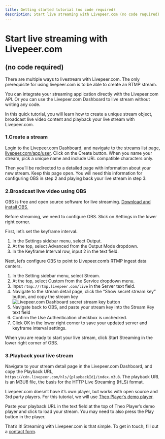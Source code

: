 ```yaml
---
title: Getting started tutorial (no code required)
description: Start live streaming with Livepeer.com (no code required)
---
```


# Start live streaming with Livepeer.com 

## (no code required)

There are multiple ways to livestream with Livepeer.com. The only prerequisite for using livepeer.com is to be able to create an RTMP stream. 

You can integrate your streaming application directly with the Livepeer.com API. Or you can use the Livepeer.com Dashboard to live stream without writing any code. 

In this quick tutorial, you will learn how to create a unique stream object, broadcast live video content and playback your live stream with Livepeer.com.

<DocsGrid cols={3}>
    <NavigationCard href='/docs/video-guides/start-live-streaming/tutorial#1&#46;-create-a-stream' title='Create a stream' label='Jump to section' />
    <NavigationCard href='/docs/video-guides/start-live-streaming/tutorial#2&#46;-broadcast-live-video-using-obs' title='Broadcast live video using OBS' label='Jump to section' />
    <NavigationCard href='/docs/video-guides/start-live-streaming/tutorial#3&#46;-playback-your-live-stream' title='Playback your live stream' label='Jump to section' />
</DocsGrid>

### 1&#46;Create a stream

Login to the Livepeer.com Dashboard, and navigate to the streams list page, [livepeer.com/app/user](/app/user). Click on the Create button. When you name your stream, pick a unique name and include URL compatible characters only.

Then you’ll be redirected to a detailed page with information about your new stream. Keep this page open. You will need this information for configuring OBS in step 2 and playing back your live stream in step 3.

### 2&#46;Broadcast live video using OBS

OBS is free and open source software for live streaming. [Download and install OBS.](https://obsproject.com/download)

Before streaming, we need to configure OBS. Slick on Settings in the lower right corner.

First, let’s set the keyframe interval.

1. In the Settings sidebar menu, select Output.
2. At the top, select Advanced from the Output Mode dropdown.
3. In the Keyframe Interval row, input 2 in the text field.

Next, let’s configure OBS to point to Livepeer.com’s RTMP ingest data centers.

1. In the Setting sidebar menu, select Stream.
2. At the top, select Custom from the Service dropdown menu.
3. Input `rtmp://rtmp.livepeer.com/live` in the Server text field.
4. Navigate to the stream detail page, click the “Show secret stream key” button, and copy the stream key 
   ![Livepeer.com Dashboard secret stream key button](/img/docs/secret-stream-key.png)
5. Navigate back to OBS, and paste your stream key into the Stream Key text field
6. Confirm the Use Authentication checkbox is unchecked.
7. Click OK in the lower right corner to save your updated server and keyframe interval settings.

When you are ready to start your live stream, click Start Streaming in the lower right corner of OBS.

### 3&#46;Playback your live stream

Navigate to your stream detail page in the Livepeer.com Dashboard, and copy the Playback URL, `https://cdn.livepeer.com/hls/{playbackId}/index.m3u8`. The playback URL is an M3U8 file, the basis for the HTTP Live Streaming (HLS) format.

Livepeer.com doesn’t have it’s own player, but works with open source and 3rd party players. For this tutorial, we will use [Theo Player’s demo player](https://demo.theoplayer.com/test-your-stream-with-statistics).

Paste your playback URL in the text field at the top of Theo Player’s demo player and click to load your stream. You may need to also press the Play button in the player.

That’s it! Streaming with Livepeer.com is that simple. To get in touch, fill out a [contact form](/contact). 